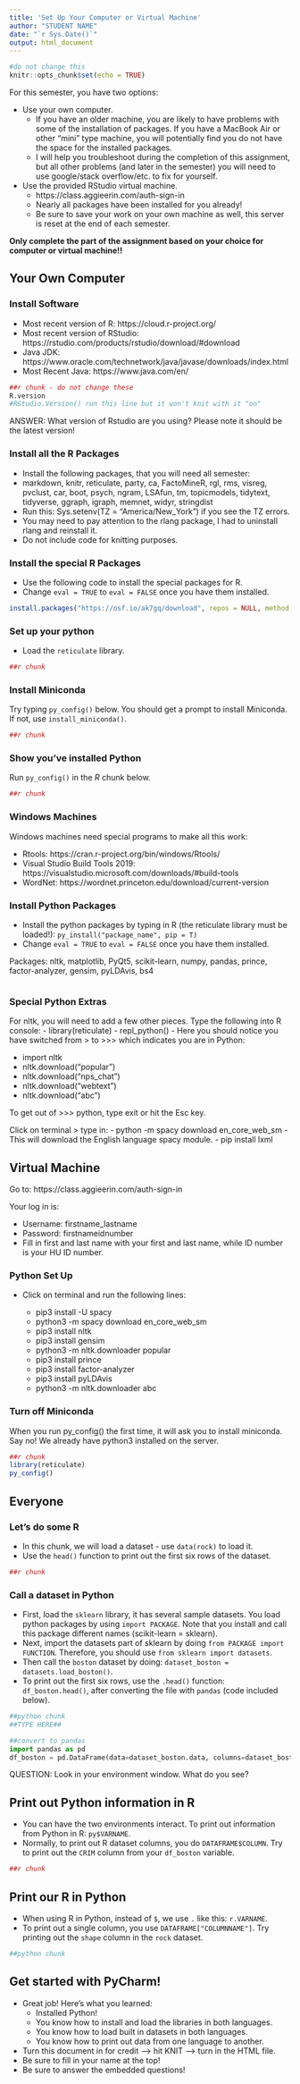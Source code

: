 ```yaml
---
title: 'Set Up Your Computer or Virtual Machine'
author: "STUDENT NAME"
date: "`r Sys.Date()`"
output: html_document
---
```


```r
#do not change this
knitr::opts_chunk$set(echo = TRUE)
```

For this semester, you have two options:

- Use your own computer.
  - If you have an older machine, you are likely to have problems with some of the installation of packages. If you have a MacBook Air or other "mini" type machine, you will potentially find you do not have the space for the installed packages. 
  - I will help you troubleshoot during the completion of this assignment, but all other problems (and later in the semester) you will need to use google/stack overflow/etc. to fix for yourself. 
  
- Use the provided RStudio virtual machine. 
  - https://class.aggieerin.com/auth-sign-in
  - Nearly all packages have been installed for you already!
  - Be sure to save your work on your own machine as well, this server is reset at the end of each semester. 

**Only complete the part of the assignment based on your choice for computer or virtual machine!!**

## Your Own Computer 

### Install Software

- Most recent version of R: https://cloud.r-project.org/
- Most recent version of RStudio: https://rstudio.com/products/rstudio/download/#download
- Java JDK: https://www.oracle.com/technetwork/java/javase/downloads/index.html
- Most Recent Java: https://www.java.com/en/

```r
##r chunk - do not change these
R.version
#RStudio.Version() run this line but it won't knit with it "on"
```

ANSWER: What version of Rstudio are you using? Please note it should be the latest version! 

### Install all the R Packages

- Install the following packages, that you will need all semester:
- markdown, knitr, reticulate, party, ca, FactoMineR, rgl, rms, visreg, pvclust, car, boot, psych, ngram, LSAfun, tm, topicmodels, tidytext, tidyverse, ggraph, igraph, memnet, widyr, stringdist
- Run this: Sys.setenv(TZ = "America/New_York") if you see the TZ errors. 
- You may need to pay attention to the rlang package, I had to uninstall rlang and reinstall it. 
- Do not include code for knitting purposes. 

### Install the special R Packages

- Use the following code to install the special packages for R. 
- Change `eval = TRUE` to `eval = FALSE` once you have them installed. 

```r
install.packages("https://osf.io/ak7gq/download", repos = NULL, method = "libcurl", type = "source")
```

### Set up your python

- Load the `reticulate` library.

```r
##r chunk

```

### Install Miniconda

Try typing `py_config()` below. You should get a prompt to install Miniconda. If not, use `install_miniconda()`.

```r
##r chunk

```

### Show you've installed Python

Run `py_config()` in the *R* chunk below. 

```r
##r chunk

```

### Windows Machines

Windows machines need special programs to make all this work: 

- Rtools: https://cran.r-project.org/bin/windows/Rtools/ 
- Visual Studio Build Tools 2019: https://visualstudio.microsoft.com/downloads/#build-tools 
- WordNet: https://wordnet.princeton.edu/download/current-version

### Install Python Packages

- Install the python packages by typing in R (the reticulate library must be loaded!): `py_install("package_name", pip = T)`
- Change `eval = TRUE` to `eval = FALSE` once you have them installed. 

Packages: nltk, matplotlib, PyQt5, scikit-learn, numpy, pandas, prince, factor-analyzer, gensim, pyLDAvis, bs4

```r

```

### Special Python Extras

For nltk, you will need to add a few other pieces. Type the following into R console: 
 - library(reticulate)
 - repl_python() 
 - Here you should notice you have switched from > to >>> which indicates you are in Python:

  - import nltk
  - nltk.download("popular")
  - nltk.download("nps_chat")
  - nltk.download("webtext")
  - nltk.download("abc")

To get out of >>> python, type exit or hit the Esc key.

Click on terminal > type in:
   - python -m spacy download en_core_web_sm
   - This will download the English language spacy module.
   - pip install lxml

## Virtual Machine

Go to: https://class.aggieerin.com/auth-sign-in

Your log in is:

  -	Username: firstname_lastname
  -	Password: firstnameidnumber
  -	Fill in first and last name with your first and last name, while ID number is your HU ID number.

### Python Set Up

- Click on terminal and run the following lines:
  
  - pip3 install -U spacy
  - python3 -m spacy download en_core_web_sm
  - pip3 install nltk
  - pip3 install gensim
  - python3 -m nltk.downloader popular
  - pip3 install prince
  - pip3 install factor-analyzer
  - pip3 install pyLDAvis
  - python3 -m nltk.downloader abc

### Turn off Miniconda

When you run py_config() the first time, it will ask you to install miniconda. Say no! We already have python3 installed on the server. 

```r
##r chunk
library(reticulate)
py_config()
```

## Everyone

### Let's do some R

- In this chunk, we will load a dataset - use `data(rock)` to load it. 
- Use the `head()` function to print out the first six rows of the dataset. 

```r
##r chunk

```

### Call a dataset in Python

- First, load the `sklearn` library, it has several sample datasets. You load python packages by using `import PACKAGE`. Note that you install and call this package different names (scikit-learn = sklearn).
- Next, import the datasets part of sklearn by doing `from PACKAGE import FUNCTION`. Therefore, you should use `from sklearn import datasets`. 
- Then call the `boston` dataset by doing: `dataset_boston = datasets.load_boston()`.
- To print out the first six rows, use the `.head()` function: `df_boston.head()`, after converting the file with `pandas` (code included below).

```python
##python chunk
##TYPE HERE##

##convert to pandas
import pandas as pd
df_boston = pd.DataFrame(data=dataset_boston.data, columns=dataset_boston.feature_names)
```

QUESTION: Look in your environment window. What do you see?

## Print out Python information in R

- You can have the two environments interact. To print out information from Python in R: `py$VARNAME`.
- Normally, to print out R dataset columns, you do `DATAFRAME$COLUMN`. Try to print out the `CRIM` column from your `df_boston` variable. 

```r
##r chunk

```

## Print our R in Python

- When using R in Python, instead of `$`, we use `.` like this: `r.VARNAME`. 
- To print out a single column, you use `DATAFRAME["COLUMNNAME"]`. Try printing out the `shape` column in the `rock` dataset. 

```python
##python chunk

```

## Get started with PyCharm!

- Great job! Here's what you learned:
  - Installed Python!
  - You know how to install and load the libraries in both languages.
  - You know how to load built in datasets in both languages.
  - You know how to print out data from one language to another. 
- Turn this document in for credit --> hit KNIT --> turn in the HTML file.
- Be sure to fill in your name at the top!
- Be sure to answer the embedded questions!

  


